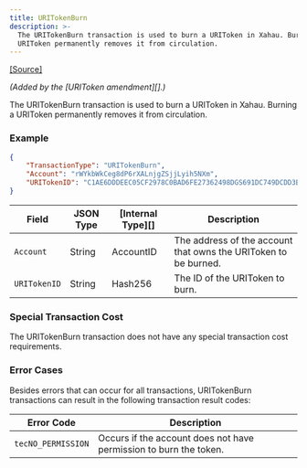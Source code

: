 ```yaml
---
title: URITokenBurn
description: >-
  The URITokenBurn transaction is used to burn a URIToken in Xahau. Burning a
  URIToken permanently removes it from circulation.
---
```

[\[Source\]](https://github.com/ripple/rippled/blob/develop/src/ripple/app/tx/impl/URIToken.cpp)

_(Added by the \[URIToken amendment]\[].)_

The URITokenBurn transaction is used to burn a URIToken in Xahau. Burning a URIToken permanently removes it from circulation.

### Example

```json
{
    "TransactionType": "URITokenBurn",
    "Account": "rWYkbWkCeg8dP6rXALnjgZSjjLyih5NXm",
    "URITokenID": "C1AE6DDDEEC05CF2978C0BAD6FE27362498DGS691DC749DCDD3B95992978C0BA",
}
```

| Field        | JSON Type | \[Internal Type]\[] | Description                                                     |
| ------------ | --------- | ------------------- | --------------------------------------------------------------- |
| `Account`    | String    | AccountID           | The address of the account that owns the URIToken to be burned. |
| `URITokenID` | String    | Hash256             | The ID of the URIToken to burn.                                 |

### Special Transaction Cost

The URITokenBurn transaction does not have any special transaction cost requirements.

### Error Cases

Besides errors that can occur for all transactions, URITokenBurn transactions can result in the following transaction result codes:

| Error Code         | Description                                                       |
| ------------------ | ----------------------------------------------------------------- |
| `tecNO_PERMISSION` | Occurs if the account does not have permission to burn the token. |

